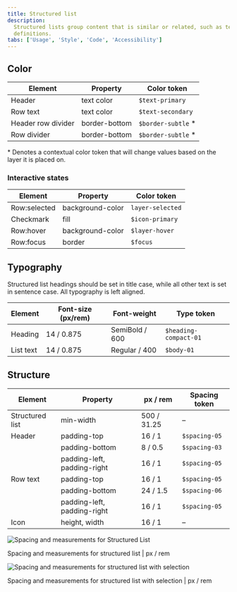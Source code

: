 ```yaml
---
title: Structured list
description:
  Structured lists group content that is similar or related, such as terms and
  definitions.
tabs: ['Usage', 'Style', 'Code', 'Accessibility']
---
```


## Color

| Element            | Property      | Color token         |
| ------------------ | ------------- | ------------------- |
| Header             | text color    | `$text-primary`     |
| Row text           | text color    | `$text-secondary`   |
| Header row divider | border-bottom | `$border-subtle` \* |
| Row divider        | border-bottom | `$border-subtle` \* |

<Caption>
  * Denotes a contextual color token that will change values based on the layer
  it is placed on.
</Caption>

### Interactive states

| Element      | Property         | Color token      |
| ------------ | ---------------- | ---------------- |
| Row:selected | background-color | `layer-selected` |
| Checkmark    | fill             | `$icon-primary`  |
| Row:hover    | background-color | `$layer-hover`   |
| Row:focus    | border           | `$focus`         |

## Typography

Structured list headings should be set in title case, while all other text is
set in sentence case. All typography is left aligned.

| Element   | Font-size (px/rem) | Font-weight    | Type token            |
| --------- | ------------------ | -------------- | --------------------- |
| Heading   | 14 / 0.875         | SemiBold / 600 | `$heading-compact-01` |
| List text | 14 / 0.875         | Regular / 400  | `$body-01`            |

## Structure

| Element         | Property                    | px / rem    | Spacing token |
| --------------- | --------------------------- | ----------- | ------------- |
| Structured list | min-width                   | 500 / 31.25 | –             |
| Header          | padding-top                 | 16 / 1      | `$spacing-05` |
|                 | padding-bottom              | 8 / 0.5     | `$spacing-03` |
|                 | padding-left, padding-right | 16 / 1      | `$spacing-05` |
| Row text        | padding-top                 | 16 / 1      | `$spacing-05` |
|                 | padding-bottom              | 24 / 1.5    | `$spacing-06` |
|                 | padding-left, padding-right | 16 / 1      | `$spacing-05` |
| Icon            | height, width               | 16 / 1      | –             |

<div className="image--fixed">

![Spacing and measurements for Structured List](images/structured-list-style-1.png)

</div>

<Caption>Spacing and measurements for structured list | px / rem</Caption>

<div className="image--fixed">

![Spacing and measurements for structured list with selection](images/structured-list-style-2.png)

</div>

<Caption>
  Spacing and measurements for structured list with selection | px / rem
</Caption>
